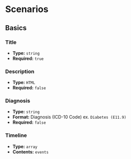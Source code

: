 # Scenarios

## Basics

### Title
* **Type:** `string`
* **Required:** `true`

### Description
* **Type:** `HTML`
* **Required:** `false`

### Diagnosis
* **Type:** `string`
* **Format:** Diagnosis (ICD-10 Code) ex. `Diabetes (E11.9)`
* **Required:** `false`

### Timeline
* **Type:** `array`
* **Contents:** `events`
